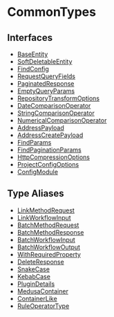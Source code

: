 
# CommonTypes

## Interfaces

- [BaseEntity](CommonTypes/interfaces/types.CommonTypes.BaseEntity.mdx)
- [SoftDeletableEntity](CommonTypes/interfaces/types.CommonTypes.SoftDeletableEntity.mdx)
- [FindConfig](CommonTypes/interfaces/types.CommonTypes.FindConfig.mdx)
- [RequestQueryFields](CommonTypes/interfaces/types.CommonTypes.RequestQueryFields.mdx)
- [PaginatedResponse](CommonTypes/interfaces/types.CommonTypes.PaginatedResponse.mdx)
- [EmptyQueryParams](CommonTypes/interfaces/types.CommonTypes.EmptyQueryParams.mdx)
- [RepositoryTransformOptions](CommonTypes/interfaces/types.CommonTypes.RepositoryTransformOptions.mdx)
- [DateComparisonOperator](CommonTypes/interfaces/types.CommonTypes.DateComparisonOperator.mdx)
- [StringComparisonOperator](CommonTypes/interfaces/types.CommonTypes.StringComparisonOperator.mdx)
- [NumericalComparisonOperator](CommonTypes/interfaces/types.CommonTypes.NumericalComparisonOperator.mdx)
- [AddressPayload](CommonTypes/interfaces/types.CommonTypes.AddressPayload.mdx)
- [AddressCreatePayload](CommonTypes/interfaces/types.CommonTypes.AddressCreatePayload.mdx)
- [FindParams](CommonTypes/interfaces/types.CommonTypes.FindParams.mdx)
- [FindPaginationParams](CommonTypes/interfaces/types.CommonTypes.FindPaginationParams.mdx)
- [HttpCompressionOptions](CommonTypes/interfaces/types.CommonTypes.HttpCompressionOptions.mdx)
- [ProjectConfigOptions](CommonTypes/interfaces/types.CommonTypes.ProjectConfigOptions.mdx)
- [ConfigModule](CommonTypes/interfaces/types.CommonTypes.ConfigModule.mdx)

## Type Aliases

- [LinkMethodRequest](CommonTypes/types/types.CommonTypes.LinkMethodRequest.mdx)
- [LinkWorkflowInput](CommonTypes/types/types.CommonTypes.LinkWorkflowInput.mdx)
- [BatchMethodRequest](CommonTypes/types/types.CommonTypes.BatchMethodRequest.mdx)
- [BatchMethodResponse](CommonTypes/types/types.CommonTypes.BatchMethodResponse.mdx)
- [BatchWorkflowInput](CommonTypes/types/types.CommonTypes.BatchWorkflowInput.mdx)
- [BatchWorkflowOutput](CommonTypes/types/types.CommonTypes.BatchWorkflowOutput.mdx)
- [WithRequiredProperty](CommonTypes/types/types.CommonTypes.WithRequiredProperty.mdx)
- [DeleteResponse](CommonTypes/types/types.CommonTypes.DeleteResponse.mdx)
- [SnakeCase](CommonTypes/types/types.CommonTypes.SnakeCase.mdx)
- [KebabCase](CommonTypes/types/types.CommonTypes.KebabCase.mdx)
- [PluginDetails](CommonTypes/types/types.CommonTypes.PluginDetails.mdx)
- [MedusaContainer](CommonTypes/types/types.CommonTypes.MedusaContainer.mdx)
- [ContainerLike](CommonTypes/types/types.CommonTypes.ContainerLike.mdx)
- [RuleOperatorType](CommonTypes/types/types.CommonTypes.RuleOperatorType.mdx)

